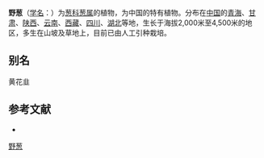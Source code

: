 {{Speciesbox
| name = 野葱
| status = 
| status_system = 
| image =
| genus = Allium
| species = chrysanthum
| authority = Regel
}}

'''野葱'''（[[学名|学名]]：{{lang|la|''Allium chrysanthum''}}）为[[葱科|葱科]][[葱属|葱属]]的植物，为中国的特有植物。分布在[[中国|中国]]的[[青海|青海]]、[[甘肃|甘肃]]、[[陕西|陕西]]、[[云南|云南]]、[[西藏|西藏]]、[[四川|四川]]、[[湖北|湖北]]等地，生长于海拔2,000米至4,500米的地区，多生在山坡及草地上，目前已由人工引种栽培。

== 别名 ==
黄花韭

== 参考文献 ==
<div class="references-small">
* {{cite web| url =http://www.bioinfo.cn/db05/KmzwSpecies.php?action=view&id=486| title =野葱| work =《中国高等植物数据库全库》| publisher =中国科学院微生物研究所| author =昆明植物研究所| accessdate =2009-02-21| deadurl =yes| archiveurl =https://web.archive.org/web/20160305012208/http://www.bioinfo.cn/db05/KmzwSpecies.php?action=view&id=486| archivedate =2016-03-05}}
</div>
{{Taxonbar|from=Q15225034}}

[[Category:葱属|野葱]]


{{植物小作品}}